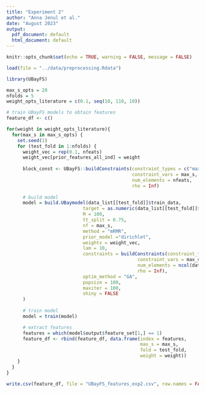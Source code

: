 ```yaml
---
title: "Experiment 2"
author: "Anna Jenul et al."
date: "August 2023"
output:
  pdf_document: default
  html_document: default
---
```


```r
knitr::opts_chunk$set(echo = TRUE, warning = FALSE, message = FALSE)

load(file = "../data/preprocessing.Rdata")
```

```r
library(UBayFS)
```

```r
max_s_opts = 20
nfolds = 5
weight_opts_literature = c(0.1, seq(10, 110, 10))
```

```r
# train UBayFS models to obtain features
feature_df <- c()

for(weight in weight_opts_literature){
  for(max_s in max_s_opts) {
    set.seed(1)
    for (test_fold in 1:nfolds) {
      weight_vec = rep(0.1, nfeats)
      weight_vec[prior_features_all_ind] = weight
      
      block_const <- UBayFS::buildConstraints(constraint_types = c("max_size"),
                                              constraint_vars = max_s,
                                              num_elements = nfeats,
                                              rho = Inf)
      
      # build model
      model = build.UBaymodel(data_list[[test_fold]]$train_data,
                            target = as.numeric(data_list[[test_fold]]$train_target$category), 
                            M = 100,
                            tt_split = 0.75, 
                            nf = max_s, 
                            method = "mRMR",
                            prior_model ="dirichlet",
                            weights = weight_vec,
                            lam = 10,
                            constraints = buildConstraints(constraint_types = c("max_size"),
                                                constraint_vars = max_s,
                                                num_elements = ncol(data_list[[test_fold]]$train_data),
                                                rho = Inf),
                            optim_method = "GA",
                            popsize = 100,
                            maxiter = 100,
                            shiny = FALSE
      )
      
      # train model
      model = train(model)

      # extract features
      features = which(model$output$feature_set[1,] == 1)
      feature_df <- rbind(feature_df, data.frame(index = features, 
                                                 max_s = max_s, 
                                                 fold = test_fold,
                                                 weight = weight))
    }
  }
}

write.csv(feature_df, file = "UBayFS_features_exp2.csv", row.names = FALSE)
```
